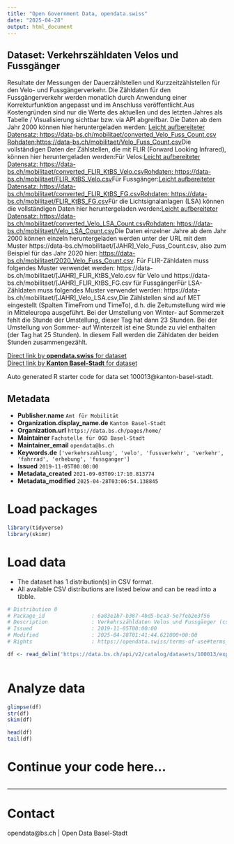 ```yaml
---
title: "Open Government Data, opendata.swiss"
date: "2025-04-28"
output: html_document
---
```


## Dataset: Verkehrszähldaten Velos und Fussgänger

Resultate der Messungen der Dauerzählstellen und Kurzzeitzählstellen für den Velo- und Fussgängerverkehr. Die Zähldaten für den Fussgängerverkehr werden monatlich durch Anwendung einer Korrekturfunktion angepasst und im Anschluss veröffentlicht.Aus Kostengründen sind nur die Werte des aktuellen und des letzten Jahres als Tabelle / Visualisierung sichtbar bzw. via API abgreifbar. Die Daten ab dem Jahr 2000 können hier heruntergeladen werden: [Leicht aufbereiteter Datensatz: https://data-bs.ch/mobilitaet/converted_Velo_Fuss_Count.csv](https://data-bs.ch/mobilitaet/converted_Velo_Fuss_Count.csv) [Rohdaten: ](https://data-bs.ch/mobilitaet/Velo_Fuss_Count.csv)[https://data-bs.ch/mobilitaet/Velo_Fuss_Count.csv](https://data-bs.ch/mobilitaet/Velo_Fuss_Count.csv)Die vollständigen Daten der Zählstellen, die mit FLIR (Forward Looking Infrared), können hier heruntergeladen werden:Für Velos:[Leicht aufbereiteter Datensatz: https://data-bs.ch/mobilitaet/converted_FLIR_KtBS_Velo.csv](https://data-bs.ch/mobilitaet/converted_FLIR_KtBS_Velo.csv)[Rohdaten: https://data-bs.ch/mobilitaet/FLIR_KtBS_Velo.csv](https://data-bs.ch/mobilitaet/FLIR_KtBS_Velo.csv)[](https://data-bs.ch/mobilitaet/FLIR_KtBS_MIV6.csv)Für Fussgänger:[Leicht aufbereiteter Datensatz: https://data-bs.ch/mobilitaet/converted_FLIR_KtBS_FG.csv](https://data-bs.ch/mobilitaet/converted_FLIR_KtBS_FG.csv)[Rohdaten: https://data-bs.ch/mobilitaet/FLIR_KtBS_FG.csv](https://data-bs.ch/mobilitaet/FLIR_KtBS_FG.csv)Für die Lichtsignalanlagen (LSA) können die vollständigen Daten hier heruntergeladen werden:[Leicht aufbereiteter Datensatz: https://data-bs.ch/mobilitaet/converted_Velo_LSA_Count.csv](https://data-bs.ch/mobilitaet/converted_Velo_LSA_Count.csv)[Rohdaten: https://data-bs.ch/mobilitaet/Velo_LSA_Count.csv](https://data-bs.ch/mobilitaet/Velo_LSA_Count.csv)Die Daten einzelner Jahre ab dem Jahr 2000 können einzeln heruntergeladen werden unter der URL mit dem Muster https://data-bs.ch/mobilitaet/[JAHR]_Velo_Fuss_Count.csv, also zum Beispiel für das Jahr 2020 hier: [https://data-bs.ch/mobilitaet/2020_Velo_Fuss_Count.csv](https://data-bs.ch/mobilitaet/2020_Velo_Fuss_Count.csv). Für FLIR-Zähldaten muss folgendes Muster verwendet werden: https://data-bs.ch/mobilitaet/[JAHR]_FLIR_KtBS_Velo.csv für Velo und https://data-bs.ch/mobilitaet/[JAHR]_FLIR_KtBS_FG.csv für FussgängerFür LSA-Zähldaten muss folgendes Muster verwendet werden: https://data-bs.ch/mobilitaet/[JAHR]_Velo_LSA.csv,Die Zählstellen sind auf MET eingestellt (Spalten TimeFrom und TimeTo), d.h. die Zeitumstellung wird wie in Mitteleuropa ausgeführt. Bei der Umstellung von Winter- auf Sommerzeit fehlt die Stunde der Umstellung, dieser Tag hat dann 23 Stunden. Bei der Umstellung von Sommer- auf Winterzeit ist eine Stunde zu viel enthalten (der Tag hat 25 Stunden). In diesem Fall werden die Zähldaten der beiden Stunden zusammengezählt.

[Direct link by **opendata.swiss** for dataset](https://opendata.swiss/de/dataset/verkehrszahldaten-velos-und-fussganger)<br>
[Direct link by **Kanton Basel-Stadt** for dataset](https://data.bs.ch/explore/dataset/100013/)

Auto generated R starter code for data set 100013@kanton-basel-stadt.

## Metadata

- **Publisher.name** `Amt für Mobilität`
- **Organization.display_name.de** `Kanton Basel-Stadt`
- **Organization.url** `https://data.bs.ch/pages/home/`
- **Maintainer** `Fachstelle für OGD Basel-Stadt`
- **Maintainer_email** `opendata@bs.ch`
- **Keywords.de** `['verkehrszahlung', 'velo', 'fussverkehr', 'verkehr', 'fahrrad', 'erhebung', 'fussganger']`
- **Issued** `2019-11-05T00:00:00`
- **Metadata_created** `2021-09-03T09:17:10.813774`
- **Metadata_modified** `2025-04-28T03:06:54.138845`


# Load packages

```r

library(tidyverse)
library(skimr)

```

# Load data

-   The dataset has 1 distribution(s) in CSV format.
-   All available CSV distributions are listed below and can be read into a tibble.

```r

# Distribution 0
# Package_id               : 6a83e1b7-b387-4bd5-bca3-5e7feb2e3f56
# Description              : Verkehrszähldaten Velos und Fussgänger (csv)
# Issued                   : 2019-11-05T00:00:00
# Modified                 : 2025-04-28T01:41:44.621000+00:00
# Rights                   : https://opendata.swiss/terms-of-use#terms_open

df <- read_delim('https://data.bs.ch/api/v2/catalog/datasets/100013/exports/csv?use_labels=true')



```

# Analyze data

```r

glimpse(df)
str(df)
skim(df)

head(df)
tail(df)

```

# Continue your code here...

```r

```

------------------------------------------------------------------------

# Contact

opendata@bs.ch | Open Data Basel-Stadt
